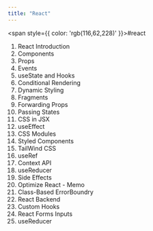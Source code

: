 ```yaml
---
title: "React"
---
```



<span style={{ color: 'rgb(116,62,228)' }}>#react</span> 

1. <Link href="React-Introduction">React Introduction</Link>
2. <Link href="Components">Components</Link>
3. <Link href="Props">Props</Link>
4. <Link href="Events">Events</Link>
5. <Link href="useState-and-Hooks">useState and Hooks</Link>
6. <Link href="Conditional-Rendering">Conditional Rendering</Link>
7. <Link href="Dynamic-Styling">Dynamic Styling</Link>
8. <Link href="Fragments">Fragments</Link>
9. <Link href="Forwarding-Props">Forwarding Props</Link>
10. <Link href="Passing-States">Passing States</Link>
11. <Link href="CSS-in-JSX">CSS in JSX</Link>
12. <Link href="useEffect">useEffect</Link>
13. <Link href="CSS-Modules">CSS Modules</Link>
14. <Link href="Styled-Components">Styled Components</Link>
15. <Link href="TailWind-CSS">TailWind CSS</Link>
16. <Link href="useRef">useRef</Link>
17. <Link href="Context-API">Context API</Link>
18. <Link href="useReducer">useReducer</Link>
19. <Link href="Side-Effects">Side Effects</Link>
20. <Link href="Optimize-React---Memo">Optimize React - Memo</Link>
21. <Link href="Class-Based-ErrorBoundry">Class-Based ErrorBoundry</Link>
22. <Link href="React-Backend">React Backend</Link>
23. <Link href="Custom-Hooks">Custom Hooks</Link>
24. <Link href="React-Forms-Inputs">React Forms Inputs</Link>
25. <Link href="useReducer">useReducer</Link>
